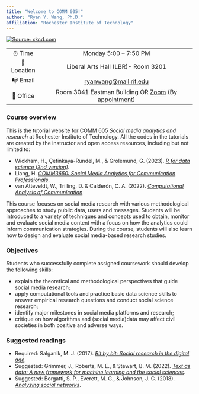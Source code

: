 ```yaml
---
title: "Welcome to COMM 605!"
author: "Ryan Y. Wang, Ph.D."
affiliation: "Rochester Institute of Technology"
---
```


[![Source: xkcd.com](image/social_media.png)](https://xkcd.com/1239/)

|             |                                                                                                                                           |
|:-----------:|:---------------------------------------------------------:|
|   ⏰ Time   |                                                          Monday 5:00 -- 7:50 PM                                                           |
| 📍 Location |                                                    Liberal Arts Hall (LBR)- Room 3201                                                     |
|  📭 Email   |                                      [ryanwang\@mail.rit.edu](mailto:ryanwang@mail.rit.edu){.email}                                       |
|  🏢 Office  | Room 3041 Eastman Building OR [Zoom](https://rit.zoom.us/j/94142380832) (By [appointment](https://calendar.app.google/k78C88Y62VVzzz3m7)) |

### Course overview

This is the tutorial website for COMM 605 *Social media analytics and research* at Rochester Institute of Technology. All the codes in the tutorials are created by the instructor and open access resources, including but not limited to:

-   Wickham, H., Çetinkaya-Rundel, M., & Grolemund, G. (2023). [*R for data science (2nd version)*](https://r4ds.hadley.nz/).
-   Liang, H. [*COMM3650: Social Media Analytics for Communication Professionals*](https://drhailiang.com/teaching/COMM3650).
-   van Atteveldt, W., Trilling, D. & Calderón, C. A. (2022). [*Computational Analysis of Communication*](https://v2.cssbook.net/)

This course focuses on social media research with various methodological approaches to study public data, users and messages. Students will be introduced to a variety of techniques and concepts used to obtain, monitor and evaluate social media content with a focus on how the analytics could inform communication strategies. During the course, students will also learn how to design and evaluate social media-based research studies.

### Objectives

Students who successfully complete assigned coursework should develop the following skills:

-   explain the theoretical and methodological perspectives that guide social media research;
-   apply computational tools and practice basic data science skills to answer empirical research questions and conduct social science research;
-   identify major milestones in social media platforms and research;
-   critique on how algorithms and (social media)data may affect civil societies in both positive and adverse ways.

### Suggested readings

-   Required: Salganik, M. J. (2017). [*Bit by bit: Social research in the digital age*](https://www.bitbybitbook.com/%7D).
-   Suggested: Grimmer, J., Roberts, M. E., & Stewart, B. M. (2022). [*Text as data: A new framework for machine learning and the social sciences*](https://press.princeton.edu/books/hardcover/9780691207544/text-as-data).
-   Suggested: Borgatti, S. P., Everett, M. G., & Johnson, J. C. (2018). [*Analyzing social networks*](https://www.amazon.com/Analyzing-Social-Networks-Stephen-Borgatti/dp/1526404109/ref=dp_ob_title_bk).
